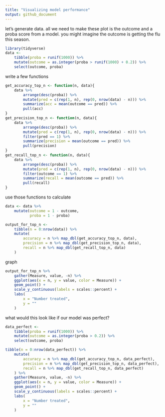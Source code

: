 ```yaml
---
title: "Visualizing model performance"
output: github_document
---
```


let's generate data. all we need to make these plot is the outcome and a proba score from a model. you might imagine the outcome is getting the flu this season.

```r
library(tidyverse)
data <- 
    tibble(proba = runif(1000)) %>% 
    mutate(outcome = as.integer(proba > runif(1000) + 0.2)) %>% 
    select(outcome, proba)
```

write a few functions

```r
get_accuracy_top_n <- function(n, data){
    data %>% 
        arrange(desc(proba)) %>% 
        mutate(pred = c(rep(1, n), rep(0, nrow(data) - n))) %>% 
        summarize(acc = mean(outcome == pred)) %>% 
        pull(acc)
}
get_precision_top_n <- function(n, data){
    data %>% 
        arrange(desc(proba)) %>% 
        mutate(pred = c(rep(1, n), rep(0, nrow(data) - n))) %>%  
        filter(pred == 1) %>% 
        summarize(precision = mean(outcome == pred)) %>% 
        pull(precision)
}
get_recall_top_n <- function(n, data){
    data %>% 
        arrange(desc(proba)) %>% 
        mutate(pred = c(rep(1, n), rep(0, nrow(data) - n))) %>%  
        filter(outcome == 1) %>% 
        summarize(recall = mean(outcome == pred)) %>% 
        pull(recall)
}
```

use those functions to calculate

```r
data <- data %>% 
    mutate(outcome = 1 - outcome,
           proba = 1 - proba)

output_for_top_n <- 
    tibble(n = 0:nrow(data)) %>% 
    mutate(
        accuracy = n %>% map_dbl(get_accuracy_top_n, data),
        precision = n %>% map_dbl(get_precision_top_n, data),
        recall = n %>% map_dbl(get_recall_top_n, data)
    )
```

graph

```r
output_for_top_n %>% 
    gather(Measure, value, -n) %>% 
    ggplot(aes(x = n, y = value, color = Measure)) +
    geom_point() +
    scale_y_continuous(labels = scales::percent) +
    labs(
        x = "Number treated",
        y = ""
    )
```

what would this look like if our model was perfect?

```r
data_perfect <- 
    tibble(proba = runif(1000)) %>% 
    mutate(outcome = as.integer(proba > 0.2)) %>% 
    select(outcome, proba)

tibble(n = 0:nrow(data_perfect)) %>% 
    mutate(
        accuracy = n %>% map_dbl(get_accuracy_top_n, data_perfect),
        precision = n %>% map_dbl(get_precision_top_n, data_perfect),
        recall = n %>% map_dbl(get_recall_top_n, data_perfect)
    ) %>% 
    gather(Measure, value, -n) %>% 
    ggplot(aes(x = n, y = value, color = Measure)) +
    geom_point() +
    scale_y_continuous(labels = scales::percent) +
    labs(
        x = "Number treated",
        y = ""
    )
```
